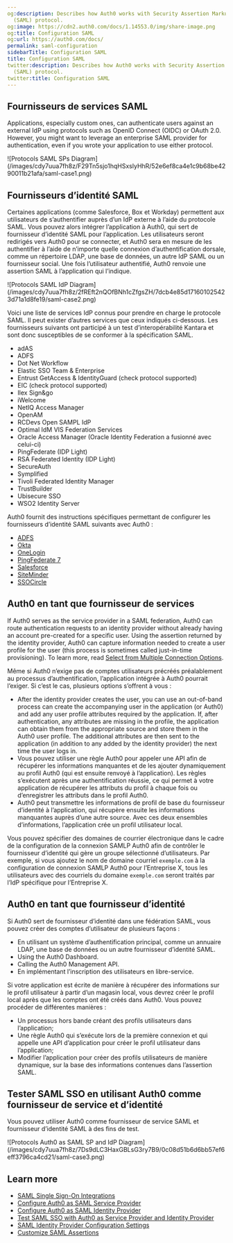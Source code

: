 ```yaml
---
og:description: Describes how Auth0 works with Security Assertion Markup Language
  (SAML) protocol.
og:image: https://cdn2.auth0.com/docs/1.14553.0/img/share-image.png
og:title: Configuration SAML
og:url: https://auth0.com/docs/
permalink: saml-configuration
sidebarTitle: Configuration SAML
title: Configuration SAML
twitter:description: Describes how Auth0 works with Security Assertion Markup Language
  (SAML) protocol.
twitter:title: Configuration SAML
---
```


## Fournisseurs de services SAML

Applications, especially custom ones, can authenticate users against an external <Tooltip tip="Identity Provider (IdP): Service that stores and manages digital identities." cta="View Glossary" href="/docs/glossary?term=IdP">IdP</Tooltip> using protocols such as <Tooltip tip="OpenID: Open standard for authentication that allows applications to verify users' identities without collecting and storing login information." cta="View Glossary" href="/docs/glossary?term=OpenID">OpenID</Tooltip> Connect (OIDC) or <Tooltip tip="OpenID: Open standard for authentication that allows applications to verify users' identities without collecting and storing login information." cta="View Glossary" href="/docs/glossary?term=OAuth+2.0">OAuth 2.0</Tooltip>. However, you might want to leverage an enterprise <Tooltip tip="Security Assertion Markup Language (SAML): Standardized protocol allowing two parties to exchange authentication information without a password." cta="View Glossary" href="/docs/glossary?term=SAML">SAML</Tooltip> provider for authentication, even if you wrote your application to use either protocol.

<Frame>![Protocols SAML SPs Diagram](/images/cdy7uua7fh8z/F29Tn5sjo1hqHSxslyHhR/52e6ef8ca4e1c9b68be4290011b21afa/saml-case1.png)</Frame>

## Fournisseurs d’identité SAML

Certaines applications (comme Salesforce, Box et Workday) permettent aux utilisateurs de s’authentifier auprès d’un IdP externe à l’aide du protocole SAML. Vous pouvez alors intégrer l’application à Auth0, qui sert de fournisseur d’identité SAML pour l’application. Les utilisateurs seront redirigés vers Auth0 pour se connecter, et Auth0 sera en mesure de les authentifier à l’aide de n’importe quelle connexion d’authentification dorsale, comme un répertoire LDAP, une base de données, un autre IdP SAML ou un fournisseur social. Une fois l’utilisateur authentifié, Auth0 renvoie une assertion SAML à l’application qui l’indique.

<Frame>![Protocols SAML IdP Diagram](/images/cdy7uua7fh8z/2fREft2nQOfBNh1cZfgsZH/7dcb4e85d171601025423d71a1d8fe19/saml-case2.png)</Frame>

Voici une liste de services IdP connus pour prendre en charge le protocole SAML. Il peut exister d’autres services que ceux indiqués ci-dessous. Les fournisseurs suivants ont participé à un test d’interopérabilité Kantara et sont donc susceptibles de se conformer à la spécification SAML.

* adAS
* ADFS
* Dot Net Workflow
* Elastic <Tooltip tip="Single Sign-On (SSO): Service that, after a user logs into one applicaton, automatically logs that user in to other applications." cta="View Glossary" href="/docs/glossary?term=SSO">SSO</Tooltip> Team & Enterprise
* Entrust GetAccess & IdentityGuard (check protocol supported)
* EIC (check protocol supported)
* Ilex Sign&go
* iWelcome
* NetIQ Access Manager
* OpenAM
* RCDevs Open SAMPL IdP
* Optimal IdM VIS Federation Services
* Oracle Access Manager (Oracle Identity Federation a fusionné avec celui-ci)
* PingFederate (IDP Light)
* RSA Federated Identity (IDP Light)
* SecureAuth
* Symplified
* Tivoli Federated Identity Manager
* TrustBuilder
* Ubisecure SSO
* WSO2 Identity Server

Auth0 fournit des instructions spécifiques permettant de configurer les fournisseurs d’identité SAML suivants avec Auth0 :

* [ADFS](/docs/authenticate/protocols/saml/saml-sso-integrations/configure-auth0-saml-service-provider/configure-adfs-saml-connections)
* [Okta](/docs/authenticate/protocols/saml/saml-sso-integrations/configure-auth0-saml-service-provider/configure-okta-as-saml-identity-provider)
* [OneLogin](/docs/authenticate/protocols/saml/saml-sso-integrations/configure-auth0-saml-service-provider/configure-onelogin-as-saml-identity-provider)
* [PingFederate 7](/docs/authenticate/protocols/saml/saml-sso-integrations/configure-auth0-saml-service-provider/configure-pingfederate-as-saml-identity-provider)
* [Salesforce](/docs/authenticate/protocols/saml/saml-sso-integrations/configure-auth0-saml-service-provider/configure-salesforce-as-saml-identity-provider)
* [SiteMinder](/docs/authenticate/protocols/saml/saml-sso-integrations/configure-auth0-saml-service-provider/configure-siteminder-as-saml-identity-provider)
* [SSOCircle](/docs/authenticate/protocols/saml/saml-sso-integrations/configure-auth0-saml-service-provider/configure-ssocircle-as-saml-identity-provider)

## Auth0 en tant que fournisseur de services

If Auth0 serves as the service provider in a SAML federation, Auth0 can route authentication requests to an identity provider without already having an account pre-created for a specific user. Using the assertion returned by the identity provider, Auth0 can capture information needed to create a user profile for the user (this process is sometimes called just-in-time provisioning). To learn more, read [Select from Multiple Connection Options](/docs/libraries/lock/selecting-from-multiple-connection-options).

Même si Auth0 n’exige pas de comptes utilisateurs précréés préalablement au processus d’authentification, l’application intégrée à Auth0 pourrait l’exiger. Si c’est le cas, plusieurs options s’offrent à vous :

* After the identity provider creates the user, you can use an out-of-band process can create the accompanying user in the application (or Auth0) and add any user profile attributes required by the application. If, after authentication, any attributes are missing in the profile, the application can obtain them from the appropriate source and store them in the Auth0 user profile. The additional attributes are then sent to the application (in addition to any added by the identity provider) the next time the user logs in.
* Vous pouvez utiliser une règle Auth0 pour appeler une API afin de récupérer les informations manquantes et de les ajouter dynamiquement au profil Auth0 (qui est ensuite renvoyé à l’application). Les règles s’exécutent après une authentification réussie, ce qui permet à votre application de récupérer les attributs du profil à chaque fois ou d’enregistrer les attributs dans le profil Auth0.
* Auth0 peut transmettre les informations de profil de base du fournisseur d’identité à l’application, qui récupère ensuite les informations manquantes auprès d’une autre source. Avec ces deux ensembles d’informations, l’application crée un profil utilisateur local.

Vous pouvez spécifier des domaines de courrier électronique dans le cadre de la configuration de la connexion SAMLP Auth0 afin de contrôler le fournisseur d’identité qui gère un groupe sélectionné d’utilisateurs. Par exemple, si vous ajoutez le nom de domaine courriel `exemple.com` à la configuration de connexion SAMLP Auth0 pour l’Entreprise X, tous les utilisateurs avec des courriels du domaine `exemple.com` seront traités par l’IdP spécifique pour l’Entreprise X.

## Auth0 en tant que fournisseur d’identité

Si Auth0 sert de fournisseur d’identité dans une fédération SAML, vous pouvez créer des comptes d’utilisateur de plusieurs façons :

* En utilisant un système d’authentification principal, comme un annuaire LDAP, une base de données ou un autre fournisseur d’identité SAML.
* Using the <Tooltip tip="Auth0 Dashboard: Auth0's main product to configure your services." cta="View Glossary" href="/docs/glossary?term=Auth0+Dashboard">Auth0 Dashboard</Tooltip>.
* Calling the Auth0 <Tooltip tip="Management API: A product to allow customers to perform administrative tasks." cta="View Glossary" href="/docs/glossary?term=Management+API">Management API</Tooltip>.
* En implémentant l’inscription des utilisateurs en libre-service.

Si votre application est écrite de manière à récupérer des informations sur le profil utilisateur à partir d’un magasin local, vous devrez créer le profil local après que les comptes ont été créés dans Auth0. Vous pouvez procéder de différentes manières :

* Un processus hors bande créant des profils utilisateurs dans l’application;
* Une règle Auth0 qui s’exécute lors de la première connexion et qui appelle une API d’application pour créer le profil utilisateur dans l’application;
* Modifier l’application pour créer des profils utilisateurs de manière dynamique, sur la base des informations contenues dans l’assertion SAML.

## Tester SAML SSO en utilisant Auth0 comme fournisseur de service et d’identité

Vous pouvez utiliser Auth0 comme fournisseur de service SAML et fournisseur d’identité SAML à des fins de test.

<Frame>![Protocols Auth0 as SAML SP and IdP Diagram](/images/cdy7uua7fh8z/7Ds9dLC3HaxGBLsG3ry7B9/0c08d51b6d6bb57ef6eff3796ca4cd21/saml-case3.png)</Frame>

## Learn more

* [SAML Single Sign-On Integrations](/docs/authenticate/protocols/saml/saml-sso-integrations)
* [Configure Auth0 as SAML Service Provider](/docs/authenticate/protocols/saml/saml-sso-integrations/configure-auth0-saml-service-provider)
* [Configure Auth0 as SAML Identity Provider](/docs/authenticate/single-sign-on/outbound-single-sign-on/configure-auth0-saml-identity-provider)
* [Test SAML SSO with Auth0 as Service Provider and Identity Provider](/docs/authenticate/protocols/saml/saml-configuration/configure-auth0-as-service-and-identity-provider)
* [SAML Identity Provider Configuration Settings](/docs/authenticate/protocols/saml/saml-identity-provider-configuration-settings)
* [Customize SAML Assertions](/docs/authenticate/protocols/saml/saml-configuration/customize-saml-assertions)